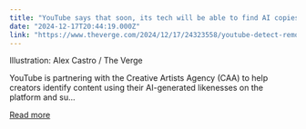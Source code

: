 ```yaml
---
title: "YouTube says that soon, its tech will be able to find AI copies of celebs and creators"
date: "2024-12-17T20:44:19.000Z"
link: "https://www.theverge.com/2024/12/17/24323558/youtube-detect-remove-creators-ai-likeness"
---
```


Illustration: Alex Castro / The Verge
    

  
YouTube is partnering with the Creative Artists Agency (CAA) to help creators identify content using their AI-generated likenesses on the platform and su...

[Read more](https://www.theverge.com/2024/12/17/24323558/youtube-detect-remove-creators-ai-likeness)
